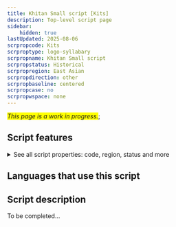 ```yaml
---
title: Khitan Small script [Kits]
description: Top-level script page
sidebar:
    hidden: true
lastUpdated: 2025-08-06
scrpropcode: Kits
scrproptype: logo-syllabary
scrpropname: Khitan Small script
scrpropstatus: Historical
scrpropregion: East Asian
scrpropdirection: other
scrpropbaseline: centered
scrpropcase: no
scrpropwspace: none
---
```


<span style='background-color:yellow'>_This page is a work in progress._</span>;


## Script features

<details>
<summary> See all script properties: code, region, status and more</summary>
<ScriptInfo />
</details>

## Languages that use this script

<WsList script='Kits' wsMax='5' />

## Script description

To be completed...

